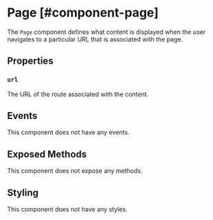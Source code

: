 
# Page [#component-page]

The `Page` component defines what content is displayed when the user navigates to a particular URL that is associated with the page.

## Properties

### `url`

The URL of the route associated with the content.

## Events

This component does not have any events.

## Exposed Methods

This component does not expose any methods.

## Styling

This component does not have any styles.
